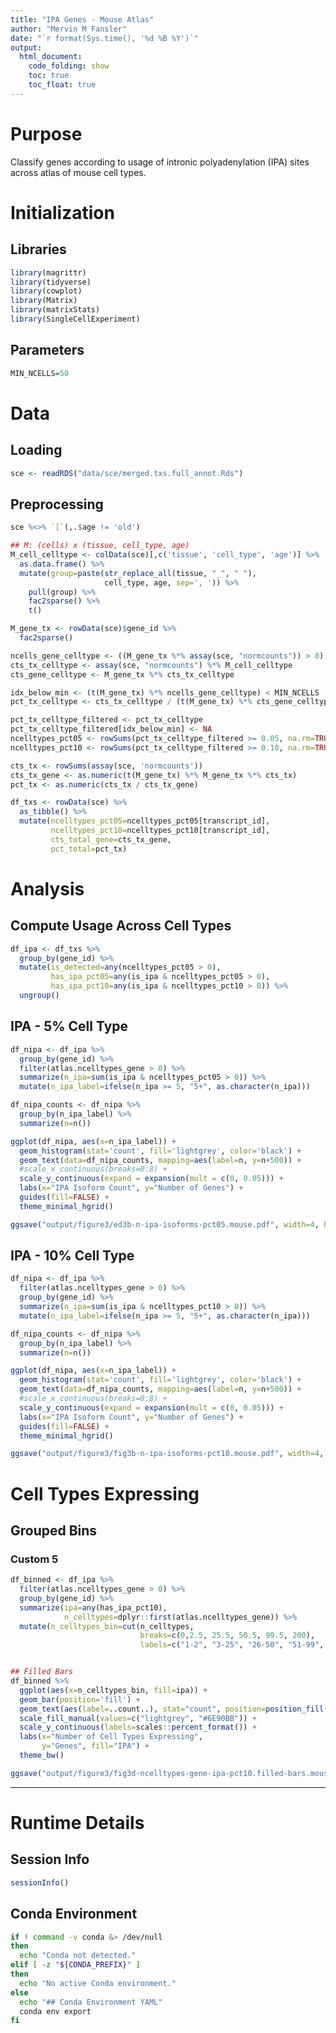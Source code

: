 ```yaml
---
title: "IPA Genes - Mouse Atlas"
author: "Mervin M Fansler"
date: "`r format(Sys.time(), '%d %B %Y')`"
output: 
  html_document: 
    code_folding: show
    toc: true
    toc_float: true
---
```


# Purpose

Classify genes according to usage of intronic polyadenylation (IPA) sites across
atlas of mouse cell types.

# Initialization

## Libraries
```r
library(magrittr)
library(tidyverse)
library(cowplot)
library(Matrix)
library(matrixStats)
library(SingleCellExperiment)
```

## Parameters
```r
MIN_NCELLS=50
```

# Data
## Loading
```r
sce <- readRDS("data/sce/merged.txs.full_annot.Rds")
```

## Preprocessing
```r
sce %<>% `[`(,.$age != 'old')

## M: (cells) x (tissue, cell_type, age)
M_cell_celltype <- colData(sce)[,c('tissue', 'cell_type', 'age')] %>%
  as.data.frame() %>%
  mutate(group=paste(str_replace_all(tissue, "_", " "),
                     cell_type, age, sep=', ')) %>%
    pull(group) %>%
    fac2sparse() %>%
    t()

M_gene_tx <- rowData(sce)$gene_id %>%
  fac2sparse()

ncells_gene_celltype <- ((M_gene_tx %*% assay(sce, "normcounts")) > 0) %*% M_cell_celltype
cts_tx_celltype <- assay(sce, "normcounts") %*% M_cell_celltype
cts_gene_celltype <- M_gene_tx %*% cts_tx_celltype

idx_below_min <- (t(M_gene_tx) %*% ncells_gene_celltype) < MIN_NCELLS
pct_tx_celltype <- cts_tx_celltype / (t(M_gene_tx) %*% cts_gene_celltype)

pct_tx_celltype_filtered <- pct_tx_celltype
pct_tx_celltype_filtered[idx_below_min] <- NA
ncelltypes_pct05 <- rowSums(pct_tx_celltype_filtered >= 0.05, na.rm=TRUE)
ncelltypes_pct10 <- rowSums(pct_tx_celltype_filtered >= 0.10, na.rm=TRUE)

cts_tx <- rowSums(assay(sce, 'normcounts'))
cts_tx_gene <- as.numeric(t(M_gene_tx) %*% M_gene_tx %*% cts_tx)
pct_tx <- as.numeric(cts_tx / cts_tx_gene)

df_txs <- rowData(sce) %>%
  as_tibble() %>%
  mutate(ncelltypes_pct05=ncelltypes_pct05[transcript_id],
         ncelltypes_pct10=ncelltypes_pct10[transcript_id],
         cts_total_gene=cts_tx_gene,
         pct_total=pct_tx)
```

# Analysis

## Compute Usage Across Cell Types

```r
df_ipa <- df_txs %>%
  group_by(gene_id) %>%
  mutate(is_detected=any(ncelltypes_pct05 > 0),
         has_ipa_pct05=any(is_ipa & ncelltypes_pct05 > 0),
         has_ipa_pct10=any(is_ipa & ncelltypes_pct10 > 0)) %>%
  ungroup()
```

## IPA - 5% Cell Type

```r
df_nipa <- df_ipa %>%
  group_by(gene_id) %>%
  filter(atlas.ncelltypes_gene > 0) %>%
  summarize(n_ipa=sum(is_ipa & ncelltypes_pct05 > 0)) %>%
  mutate(n_ipa_label=ifelse(n_ipa >= 5, "5+", as.character(n_ipa)))

df_nipa_counts <- df_nipa %>%
  group_by(n_ipa_label) %>%
  summarize(n=n())

ggplot(df_nipa, aes(x=n_ipa_label)) +
  geom_histogram(stat='count', fill='lightgrey', color='black') +
  geom_text(data=df_nipa_counts, mapping=aes(label=n, y=n+500)) +
  #scale_x_continuous(breaks=0:8) +
  scale_y_continuous(expand = expansion(mult = c(0, 0.05))) +
  labs(x="IPA Isoform Count", y="Number of Genes") +
  guides(fill=FALSE) +
  theme_minimal_hgrid()

ggsave("output/figure3/ed3b-n-ipa-isoforms-pct05.mouse.pdf", width=4, height=4, dpi=300)
```

## IPA - 10% Cell Type

```r
df_nipa <- df_ipa %>%
  filter(atlas.ncelltypes_gene > 0) %>%
  group_by(gene_id) %>%
  summarize(n_ipa=sum(is_ipa & ncelltypes_pct10 > 0)) %>%
  mutate(n_ipa_label=ifelse(n_ipa >= 5, "5+", as.character(n_ipa)))

df_nipa_counts <- df_nipa %>%
  group_by(n_ipa_label) %>%
  summarize(n=n())

ggplot(df_nipa, aes(x=n_ipa_label)) +
  geom_histogram(stat='count', fill='lightgrey', color='black') +
  geom_text(data=df_nipa_counts, mapping=aes(label=n, y=n+500)) +
  #scale_x_continuous(breaks=0:8) +
  scale_y_continuous(expand = expansion(mult = c(0, 0.05))) +
  labs(x="IPA Isoform Count", y="Number of Genes") +
  guides(fill=FALSE) +
  theme_minimal_hgrid()

ggsave("output/figure3/fig3b-n-ipa-isoforms-pct10.mouse.pdf", width=4, height=4, dpi=300)
```


# Cell Types Expressing
## Grouped Bins
### Custom 5
```r
df_binned <- df_ipa %>%
  filter(atlas.ncelltypes_gene > 0) %>%
  group_by(gene_id) %>%
  summarize(ipa=any(has_ipa_pct10), 
            n_celltypes=dplyr::first(atlas.ncelltypes_gene)) %>%
  mutate(n_celltypes_bin=cut(n_celltypes, 
                             breaks=c(0,2.5, 25.5, 50.5, 99.5, 200),
                             labels=c("1-2", "3-25", "26-50", "51-99", "100+")))


## Filled Bars
df_binned %>%
  ggplot(aes(x=n_celltypes_bin, fill=ipa)) +
  geom_bar(position='fill') +
  geom_text(aes(label=..count..), stat="count", position=position_fill(vjust=0.5)) +
  scale_fill_manual(values=c("lightgrey", "#6E90BB")) +
  scale_y_continuous(labels=scales::percent_format()) +
  labs(x="Number of Cell Types Expressing",
       y="Genes", fill="IPA") +
  theme_bw()

ggsave("output/figure3/fig3d-ncelltypes-gene-ipa-pct10.filled-bars.mouse.pdf", width=4, height=4, dpi=300)
```


---

# Runtime Details
## Session Info
```r
sessionInfo()
```

## Conda Environment
```bash
if ! command -v conda &> /dev/null
then
  echo "Conda not detected."
elif [ -z "${CONDA_PREFIX}" ]
then
  echo "No active Conda environment."
else
  echo "## Conda Environment YAML"
  conda env export
fi
```
